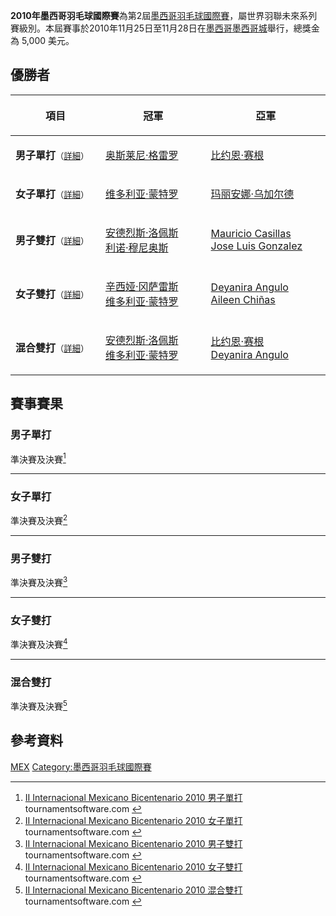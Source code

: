 {{noteTA|G1=Badminton}}
{{infobox badminton event
|name           = 2010年墨西哥羽毛球國際賽
|image          = 
|size           = 
|caption        =
|dates          = 2010年11月25日－11月28日
|number_edition = 第2屆
|level          = 4C
|prize_money    = 5,000 美元
|location       = {{MEX}}[[墨西哥城|墨西哥城]]
|venue          = 
|previous       = 2009年墨西哥羽毛球國際賽 
|next           = 2011年墨西哥羽毛球國際賽
}}
'''2010年墨西哥羽毛球國際賽'''為第2屆[[墨西哥羽毛球國際賽|墨西哥羽毛球國際賽]]，屬世界羽聯未來系列賽級別。本屆賽事於2010年11月25日至11月28日在[[墨西哥|墨西哥]][[墨西哥城|墨西哥城]]舉行，總獎金為 5,000 美元。

== 優勝者 ==
{| class=wikitable style="font-size:small"
!width="200"|項目
!width="250"|冠軍
!width="250"|亞軍
|-
|'''男子單打'''<small>（[[#男子單打|詳細]]）</small>
|{{flagicon|CUB}} [[奥斯莱尼·格雷罗|奥斯莱尼·格雷罗]]
|{{flagicon|NZL}} [[比约恩·赛根|比约恩·赛根]]
|-
|'''女子單打'''<small>（[[#女子單打|詳細]]）</small>
|{{flagicon|MEX}} [[维多利亚·蒙特罗|维多利亚·蒙特罗]]
|{{flagicon|MEX}} [[玛丽安娜·乌加尔德|玛丽安娜·乌加尔德]]
|-
|'''男子雙打'''<small>（[[#男子雙打|詳細]]）</small>
|{{flagicon|MEX}} [[安德烈斯·洛佩斯|安德烈斯·洛佩斯]]<br/>{{flagicon|MEX}} [[利诺·穆尼奥斯|利诺·穆尼奥斯]]
|{{flagicon|MEX}} [[Mauricio_Casillas|Mauricio Casillas]]<br/>{{flagicon|MEX}} [[Jose_Luis_Gonzalez|Jose Luis Gonzalez]]
|-
|'''女子雙打'''<small>（[[#女子雙打|詳細]]）</small>
|{{flagicon|MEX}} [[辛西娅·冈萨雷斯|辛西娅·冈萨雷斯]]<br/>{{flagicon|MEX}} [[维多利亚·蒙特罗|维多利亚·蒙特罗]]
|{{flagicon|MEX}} [[Deyanira_Angulo|Deyanira Angulo]]<br/>{{flagicon|MEX}} [[Aileen_Chiñas|Aileen Chiñas]]
|-
|'''混合雙打'''<small>（[[#混合雙打|詳細]]）</small>
|{{flagicon|MEX}} [[安德烈斯·洛佩斯|安德烈斯·洛佩斯]]<br/>{{flagicon|MEX}} [[维多利亚·蒙特罗|维多利亚·蒙特罗]]
|{{flagicon|NZL}} [[比约恩·赛根|比约恩·赛根]]<br/>{{flagicon|MEX}} [[Deyanira_Angulo|Deyanira Angulo]]
|}

== 賽事賽果 ==
=== 男子單打 ===
;準決賽及決賽<ref name="MS">[http://www.tournamentsoftware.com/sport/draw.aspx?id=54AB9FD5-8544-45C4-90CE-1CCD386FFA8B&draw=1 II Internacional Mexicano Bicentenario 2010 男子單打] {{Wayback|url=http://www.tournamentsoftware.com/sport/draw.aspx?id=54AB9FD5-8544-45C4-90CE-1CCD386FFA8B&draw=1 |date=20200202063617 }} tournamentsoftware.com {{en}}</ref>
{{4TeamBracket-Tennis3-v2
| team-width=200
| RD1-seed1=
| RD1-team1='''{{flagicon|CUB}} [[奥斯莱尼·格雷罗|奥斯莱尼·格雷罗]]
| RD1-score1-1='''21
| RD1-score1-2=19
| RD1-score1-3='''21
| RD1-seed2=
| RD1-team2={{flagicon|MEX}} [[安德烈斯·洛佩斯|安德烈斯·洛佩斯]]
| RD1-score2-1=7
| RD1-score2-2='''21
| RD1-score2-3=15

| RD1-seed3=
| RD1-team3={{flagicon|GUA}} [[鲁道夫·拉米雷斯|鲁道夫·拉米雷斯]]
| RD1-score3-1=16
| RD1-score3-2=17
| RD1-score3-3=
| RD1-seed4=2
| RD1-team4='''{{flagicon|NZL}} [[比约恩·赛根|比约恩·赛根]]
| RD1-score4-1='''21
| RD1-score4-2='''21
| RD1-score4-3=

| RD2-seed1=
| RD2-team1='''{{flagicon|CUB}} [[奥斯莱尼·格雷罗|奥斯莱尼·格雷罗]]
| RD2-score1-1=17
| RD2-score1-2='''21
| RD2-score1-3='''21
| RD2-seed2=2
| RD2-team2={{flagicon|NZL}} [[比约恩·赛根|比约恩·赛根]]
| RD2-score2-1='''21
| RD2-score2-2=19
| RD2-score2-3=17
}}
----

=== 女子單打 ===
;準決賽及決賽<ref name="WS">[http://www.tournamentsoftware.com/sport/draw.aspx?id=54AB9FD5-8544-45C4-90CE-1CCD386FFA8B&draw=2 II Internacional Mexicano Bicentenario 2010 女子單打] {{Wayback|url=http://www.tournamentsoftware.com/sport/draw.aspx?id=54AB9FD5-8544-45C4-90CE-1CCD386FFA8B&draw=2 |date=20200202063659 }} tournamentsoftware.com {{en}}</ref>
{{4TeamBracket-Tennis3-v2
| team-width=200
| RD1-seed1=1
| RD1-team1='''{{flagicon|MEX}} [[维多利亚·蒙特罗|维多利亚·蒙特罗]]
| RD1-score1-1='''21
| RD1-score1-2='''21
| RD1-score1-3=
| RD1-seed2=
| RD1-team2={{flagicon|MEX}} [[Deyanira_Angulo|Deyanira Angulo]]
| RD1-score2-1=16
| RD1-score2-2=16
| RD1-score2-3=

| RD1-seed3=
| RD1-team3='''{{flagicon|MEX}} [[玛丽安娜·乌加尔德|玛丽安娜·乌加尔德]]
| RD1-score3-1='''21
| RD1-score3-2='''22
| RD1-score3-3=
| RD1-seed4=2
| RD1-team4={{flagicon|MEX}} [[辛西娅·冈萨雷斯|辛西娅·冈萨雷斯]]
| RD1-score4-1=19
| RD1-score4-2=20
| RD1-score4-3=

| RD2-seed1=1
| RD2-team1='''{{flagicon|MEX}} [[维多利亚·蒙特罗|维多利亚·蒙特罗]]
| RD2-score1-1=19
| RD2-score1-2='''21
| RD2-score1-3='''21
| RD2-seed2=
| RD2-team2={{flagicon|MEX}} [[玛丽安娜·乌加尔德|玛丽安娜·乌加尔德]]
| RD2-score2-1='''21
| RD2-score2-2=7
| RD2-score2-3=18
}}
----

=== 男子雙打 ===
;準決賽及決賽<ref name="MD">[http://www.tournamentsoftware.com/sport/draw.aspx?id=54AB9FD5-8544-45C4-90CE-1CCD386FFA8B&draw=4 II Internacional Mexicano Bicentenario 2010 男子雙打] {{Wayback|url=http://www.tournamentsoftware.com/sport/draw.aspx?id=54AB9FD5-8544-45C4-90CE-1CCD386FFA8B&draw=4 |date=20200202063623 }} tournamentsoftware.com {{en}}</ref>
{{4TeamBracket-Tennis3-v2
| team-width=200
| RD1-seed1=1
| RD1-team1='''{{flagicon|MEX}} [[安德烈斯·洛佩斯|安德烈斯·洛佩斯]]<br/> {{flagicon|MEX}} [[利诺·穆尼奥斯|利诺·穆尼奥斯]]
| RD1-score1-1='''21
| RD1-score1-2='''21
| RD1-score1-3=
| RD1-seed2=
| RD1-team2={{flagicon|MEX}} [[阿图罗·埃尔南德斯|阿图罗·埃尔南德斯]]<br/> {{flagicon|MEX}} [[Luis_Suarez|Luis Suarez]]
| RD1-score2-1=14
| RD1-score2-2=10
| RD1-score2-3=

| RD1-seed3= 
| RD1-team3=輪空
| RD1-score3-1=
| RD1-score3-2=
| RD1-score3-3=
| RD1-seed4=2
| RD1-team4='''{{flagicon|MEX}} [[Mauricio_Casillas|Mauricio Casillas]]<br/> {{flagicon|MEX}} [[Jose_Luis_Gonzalez|Jose Luis Gonzalez]]
| RD1-score4-1=
| RD1-score4-2=
| RD1-score4-3=

| RD2-seed1=1
| RD2-team1='''{{flagicon|MEX}} [[安德烈斯·洛佩斯|安德烈斯·洛佩斯]]<br/> {{flagicon|MEX}} [[利诺·穆尼奥斯|利诺·穆尼奥斯]]
| RD2-score1-1='''28
| RD2-score1-2=14
| RD2-score1-3='''21
| RD2-seed2=2
| RD2-team2={{flagicon|MEX}} [[Mauricio_Casillas|Mauricio Casillas]]<br/> {{flagicon|MEX}} [[Jose_Luis_Gonzalez|Jose Luis Gonzalez]]
| RD2-score2-1=26
| RD2-score2-2='''21
| RD2-score2-3=14
}}
----

=== 女子雙打 ===
;準決賽及決賽<ref name="WD">[http://www.tournamentsoftware.com/sport/draw.aspx?id=54AB9FD5-8544-45C4-90CE-1CCD386FFA8B&draw=5 II Internacional Mexicano Bicentenario 2010 女子雙打] {{Wayback|url=http://www.tournamentsoftware.com/sport/draw.aspx?id=54AB9FD5-8544-45C4-90CE-1CCD386FFA8B&draw=5 |date=20200202063554 }} tournamentsoftware.com {{en}}</ref>
{{4TeamBracket-Tennis3-v2
| team-width=200
| RD1-seed1=1
| RD1-team1='''{{flagicon|MEX}} [[Deyanira_Angulo|Deyanira Angulo]]<br/> {{flagicon|MEX}} [[Aileen_Chiñas|Aileen Chiñas]]
| RD1-score1-1='''21
| RD1-score1-2='''21
| RD1-score1-3=
| RD1-seed2=
| RD1-team2={{flagicon|MEX}} [[哈拉玛拉·盖坦|哈拉玛拉·盖坦]]<br/> {{flagicon|MEX}} [[玛丽安娜·乌加尔德|玛丽安娜·乌加尔德]]
| RD1-score2-1=13
| RD1-score2-2=10
| RD1-score2-3=

| RD1-seed3=
| RD1-team3='''{{flagicon|MEX}} [[辛西娅·冈萨雷斯|辛西娅·冈萨雷斯]]<br/> {{flagicon|MEX}} [[维多利亚·蒙特罗|维多利亚·蒙特罗]]
| RD1-score3-1='''24
| RD1-score3-2='''21
| RD1-score3-3=
| RD1-seed4=
| RD1-team4={{flagicon|PER}} [[Meng_Jie|Meng Jie]]<br/> {{flagicon|MEX}} [[塞布丽娜·索利斯|塞布丽娜·索利斯]]
| RD1-score4-1=22
| RD1-score4-2=19
| RD1-score4-3=

| RD2-seed1=1
| RD2-team1={{flagicon|MEX}} [[Deyanira_Angulo|Deyanira Angulo]]<br/> {{flagicon|MEX}} [[Aileen_Chiñas|Aileen Chiñas]]
| RD2-score1-1=15
| RD2-score1-2=13
| RD2-score1-3=
| RD2-seed2=
| RD2-team2='''{{flagicon|MEX}} [[辛西娅·冈萨雷斯|辛西娅·冈萨雷斯]]<br/> {{flagicon|MEX}} [[维多利亚·蒙特罗|维多利亚·蒙特罗]]
| RD2-score2-1='''21
| RD2-score2-2='''21
| RD2-score2-3=
}}
----

=== 混合雙打 ===
;準決賽及決賽<ref name="XD">[http://www.tournamentsoftware.com/sport/draw.aspx?id=54AB9FD5-8544-45C4-90CE-1CCD386FFA8B&draw=3 II Internacional Mexicano Bicentenario 2010 混合雙打] {{Wayback|url=http://www.tournamentsoftware.com/sport/draw.aspx?id=54AB9FD5-8544-45C4-90CE-1CCD386FFA8B&draw=3 |date=20200202063603 }} tournamentsoftware.com {{en}}</ref>
{{4TeamBracket-Tennis3-v2
| team-width=200
| RD1-seed1=1
| RD1-team1={{flagicon|MEX}} [[利诺·穆尼奥斯|利诺·穆尼奥斯]]<br/> {{flagicon|MEX}} [[辛西娅·冈萨雷斯|辛西娅·冈萨雷斯]]
| RD1-score1-1=19
| RD1-score1-2=21
| RD1-score1-3=
| RD1-seed2=
| RD1-team2='''{{flagicon|MEX}} [[安德烈斯·洛佩斯|安德烈斯·洛佩斯]]<br/> {{flagicon|MEX}} [[维多利亚·蒙特罗|维多利亚·蒙特罗]]
| RD1-score2-1='''21
| RD1-score2-2='''23
| RD1-score2-3=

| RD1-seed3=
| RD1-team3={{flagicon|MEX}} [[约布·卡斯蒂略|约布·卡斯蒂略]]<br/> {{flagicon|MEX}} [[玛丽安娜·乌加尔德|玛丽安娜·乌加尔德]]
| RD1-score3-1=19
| RD1-score3-2='''21
| RD1-score3-3=17
| RD1-seed4=2
| RD1-team4='''{{flagicon|NZL}} [[比约恩·赛根|比约恩·赛根]]<br/> {{flagicon|MEX}} [[Deyanira_Angulo|Deyanira Angulo]]
| RD1-score4-1='''21
| RD1-score4-2=19
| RD1-score4-3='''21

| RD2-seed1=
| RD2-team1='''{{flagicon|MEX}} [[安德烈斯·洛佩斯|安德烈斯·洛佩斯]]<br/> {{flagicon|MEX}} [[维多利亚·蒙特罗|维多利亚·蒙特罗]]
| RD2-score1-1='''21
| RD2-score1-2='''21
| RD2-score1-3=
| RD2-seed2=2
| RD2-team2={{flagicon|NZL}} [[比约恩·赛根|比约恩·赛根]]<br/> {{flagicon|MEX}} [[Deyanira_Angulo|Deyanira Angulo]]
| RD2-score2-1=15
| RD2-score2-2=18
| RD2-score2-3=
}}

== 參考資料 ==
{{Reflist}}

[[Category:2010年世界羽聯未來系列賽|MEX]]
[[Category:墨西哥羽毛球國際賽|Category:墨西哥羽毛球國際賽]]